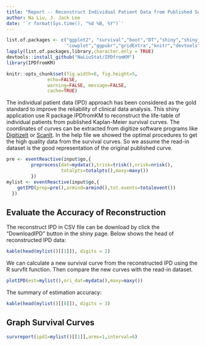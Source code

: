 ```yaml
---
title: "Report -- Reconstruct Individual Patient Data from Published Survival Curves Using IPDfromKM Package"
author: Na Liu, J. Jack Lee
date: '`r format(Sys.time(), "%d %B, %Y")`'
---
```

```r
list.of.packages <- c("ggplot2", "survival","boot","DT","shiny","shinyjs",
                      "cowplot","ggpubr","gridExtra","knitr","devtools")
lapply(list.of.packages,library,character.only = TRUE)
devtools::install_github("NaLiuStat/IPDfromKM")
library(IPDfromKM)
```


```r
knitr::opts_chunk$set(fig.width=8, fig.height=5, 
               echo=FALSE, 
               warning=FALSE, message=FALSE, 
               cache=TRUE)
```


The individual patient data (IPD) approach has been considered as the gold standard to improve the reliability of clinical data analysis. This shiny application use R package IPDfromKM to reconstruct the life-table of individual patients from published Kaplan-Meier survival curves. The coordinates of curves can be extracted from digitize software programs like [DigitizeIt](<https://www.digitizeit.de>) or [ScanIt](<https://www.amsterchem.com/scanit.html>). In the help file we showed the optimal procedures to get the high quality data from the survival curves. So we assume the read-in dataset is the good representation of the original published curve.  


```r
pre <- eventReactive(input$go,{
         preprocess(dat=mydata(),trisk=trisk(),nrisk=nrisk(),
                    totalpts=totalpts(),maxy=maxy())
         })
mylist <- eventReactive(input$go,{
    getIPD(prep=pre(),armind=armind(),tot.events=totalevent())
  })

```

## Evaluate the Accuracy of Reconstruction
The reconstruct IPD in CSV file can be download by click the "DownloadIPD" button in the shiny page. Below shows the head of reconstructed IPD data:


```r
kable(head(mylist()[[1]]), digits = 2)
```

We can calculate a new survival curve from the reconstructed IPD using the R survfit function. Then compare the new curves with the read-in dataset.

```r
plotIPD(est=mylist(),ori_dat=mydata(),maxy=maxy())
```

The summary of estimation accuracy:
```r
kable(head(mylist()[[8]]), digits = 3)
```

## Graph Survival Curves
```r
survreport(ipd1=mylist()[[1]],arms=1,interval=6)
```

